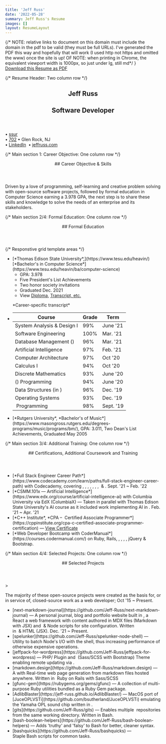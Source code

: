 ```yaml
---
title: 'Jeff Russ'
date: '2022-05-28'
summary: Jeff Russ's Resume
images: []
layout: ResumeLayout
---
```


<div id='printable-page' className='flex flex-wrap font-serif italic align-top'>
  {/* NOTE: relative links to document on this domain must include the domain in the pdf to be valid 
  (they must be full URLs). I've generated the PDF this way and hopefully that will work (I used http 
  not https and omitted the www) once the site is up!
  OF NOTE: when printing in Chrome, the equivalent viewport width is 1000px, so just under lg, still md*/ }
  <div className='block w-full -mt-8 mb-6 print-hide'>
    <a className='text-lg styled-link font-semibold' href='/docs/Jeff-Russ_Resume.pdf' target="_blank" download='Jeff-Russ_Resume.pdf'>Download this Resume as PDF</a>
  </div>

  {/* Resume Header: Two column row */}
  <section id="resume-header" className='my-0 px-1 lg:my-2 lg:px-6 w-1/2'>
    <header className='text-xl ml-5 mb-0 text-center not-italic'>
      <h1 className='font-black font-display tracking-wider text-4xl mb-1'>Jeff Russ</h1>
      <h2 className='text-sm -mb-1'>Software Developer</h2>
    </header>
  </section>
  <section id="resume-contact" className='mt-3 px-1 lg:my-2 lg:px-4 w-1/2 text-xs sm:text-[0.78rem] font-sans not-italic align-top leading-5'>
    &bull; <a className='styled-link nobot jeff-e-mail username-at-moc-liamg align-top' href='ssurnnylyerffej'>ssur</a><br />
    &bull; <a className='styled-link nobot jeff-ph-num area-exchangenum-702-237' href='5433'>702</a>&nbsp;&bull;&nbsp;Glen Rock, NJ<br />
    &bull; <a className='styled-link' href='https://www.linkedin.com/in/jeff-russ-a866b648/' target="_blank">LinkedIn</a>&nbsp;
    &bull; <a className='styled-link' href='https://www.jeffruss.com/' target="_blank">jeffruss.com</a>
  </section>

  {/* Main section 1: Career Objective: One column row */}
  <section id='objective' className='card-section'>
    <header>
      ## Career Objective & Skills
    </header>
    <p className='py-1 my-0 px-2 md:px-8 lg:px-20'>Driven by a love of programming, self-learning and creative problem solving
      with open-source software projects, followed by formal education in Computer Science earning a 3.978 GPA, the next step is 
      to share these skills and knowledge to solve the needs of an enterprise and its stakeholders.</p>
    <div id='tech-list' className="flex flex-wrap my-1 mx-8">  
      <TechIcon kind='javascript' size={0.9} />
      <TechIcon kind='css3' size={0.9} />
      <TechIcon kind='html5' size={0.9} />
      <TechIcon kind='react' size={0.9} />
      <TechIcon kind='nextjs' size={0.9} />
      <TechIcon kind='nodejs' size={0.9} />
      <TechIcon kind='express' size={0.9} />
      <TechIcon kind='nosql' size={0.9} />
      <TechIcon kind='sql' size={0.9} />
      <TechIcon kind='git' size={0.9} />
    </div>
  </section>
  
  {/* Main section 2/4: Formal Education: One column row */}
  <section id='education' className='card-section'>
    <header>
      ## Formal Education
    </header>
    {/* Responstive grid template areas */} 
    <div className='pl-2 md:pl-6 lg:px-20'>
      <ul className='py-1 education-grid-template-areas-wrapper'> 
        <li className='A'> 
          [*Thomas Edison State University*,](https://www.tesu.edu/heavin/)<br className='responsive' /> [*Bachelor's in Computer Science*](https://www.tesu.edu/heavin/ba/computer-science)
          <ul>
            <li>GPA: 3.978</li>
            <li>Five President's List Achievements</li>
            <li>Two honor society invitations</li>
            <li>Graduated Dec. 2021</li>
            <li>View&nbsp;<a href='http://jeffruss.com/docs/Jeff-Russ_TESU_diploma.pdf' target='_blank' className="styled-link">Diploma</a>,&nbsp;<a href='http://jeffruss.com/docs/Jeff-Russ_TESU_transcript_etc.pdf' target='_blank' className="styled-link">Transcript, etc.</a></li>
          </ul>
          <p id='transcript-label' className="mt-0 pt-0 ml-10 lg:mt-3 sm:ml-4 after:content-[':'] sm:after:content-['→']">*Career-specific transcript*</p>
        </li>
        <li className='B list-none pl-2 sm:pl-0 sm:ml-0 md:ml-0 md:pl-4'>
          <table>
            <thead className='font-sans not-italic'><tr><th>Course</th><th>Grade</th><th>Term</th></tr></thead>
            <tbody>
              <tr><td>System Analysis & Design I</td><td>99%</td><td>June '21</td></tr>
              <tr><td>Software Engineering</td><td>100%</td><td>Mar. '21</td></tr>
              <tr><td>Database Management (<TechLabel kind='sql'/>)</td><td>96%</td><td>Mar. '21</td></tr>
              <tr><td>Artificial Intelligence</td><td>97%<br /></td><td>Feb. '21<br /></td></tr>
              <tr><td>Computer Architecture</td><td>97%</td><td>Oct '20</td></tr>
              <tr><td>Calculus I</td><td>94%</td><td>Oct '20</td></tr>
              <tr><td>Discrete Mathematics</td><td>93%</td><td>June '20</td></tr>
              <tr><td>(<TechLabel kind='python'/>) Programming</td><td>94%</td><td>June '20</td></tr>
              <tr><td>Data Structures (in <TechLabel kind='python'/>)</td><td>96%</td><td>Dec. '19</td></tr>
              <tr><td>Operating Systems</td><td>93%</td><td>Dec. '19</td></tr>
              <tr><td><TechLabel kind='cpp'/>&nbsp;Programming</td><td>98%</td><td>Sept. '19</td></tr>
            </tbody>
          </table>
        </li>
        <li className='C mt-0 sm:-mt-14 md:-mt-24 lg:-mt-16 lg:bottom-0'>
          [*Rutgers University*, *Bachelor's of Music*](https://www.masongross.rutgers.edu/degrees-programs/music/programs/bm/),
          GPA: 3.011, Two Dean's List Achievements, Graduated May 2005
        </li>
      </ul>
    </div>
  </section>

  {/* Main section 3/4: Additional Training: One column row */}
  <section id='additional' className='card-section'>
    <header>
      ## Certifications, Additional Coursework and Training 
    </header>
    <div className='pl-2 py-1 my-0 md:px-6 lg:px-20'>
      <ul>
        <li>[*Full Stack Engineer Career Path*](https://www.codecademy.com/learn/paths/full-stack-engineer-career-path) with Codecademy, covering <TechLabel kind='html5'/>, <TechLabel kind='css3'/>, <TechLabel kind='javascript'/>,  <TechLabel kind='git'/>,  <TechLabel kind='github'/>, <TechLabel kind='sql'/>, <TechLabel kind='express'/>, <TechLabel kind='react'/>&nbsp;& <TechLabel kind='nodejs'/>. Sept. '21 ~ Feb. '22</li>
        <li>[*CSMM.101x — Artificial Intelligence*](https://www.edx.org/course/artificial-intelligence-ai) with Columbia University via EdX (ColumbiaX)
          — Taken in parallel with Thomas Edison State University's AI course as it included work implementing AI in <TechLabel kind='python'/>. Feb. '21 ~ Apr. '21</li>
        <li>[*C++ Institute*, *CPA – <TechLabel kind='cpp'/>&nbsp;Certified Associate Programmer*](https://cppinstitute.org/cpa-c-certified-associate-programmer-certification) 
          — <a href='http://jeffruss.com/docs/Jeff-Russ_CppInstituteCertificate.pdf' target='_blank' className="styled-link">View Certificate</a></li>
        <li>[*Web Developer Bootcamp with CoderManual*](https://courses.codermanual.com/) on  <TechLabel>Ruby, Rails</TechLabel>, <TechLabel kind='html5'/>, <TechLabel kind='git'/>, <TechLabel kind='github'/>,&nbsp;<TechLabel kind='javascript'/>, <TechLabel>jQuery</TechLabel>&nbsp;& <TechLabel>Bootstrap</TechLabel>.</li>
      </ul>
    </div>
  </section>

{/* Main section 4/4: Selected Projects: One column row */}
  <section id='projects' className='card-section'>
    <header>
      ## Selected Projects
    </header>
    <div className='pl-2 py-1 my-0 md:px-6 lg:px-20'>
      > <p>The majority of these open-source projects were created as the basis for, or in service of, closed-source work as a web developer; Oct '15 ~ Present.</p>
      <ul>
        <li className='ml-6'>[next-markdown-journal](https://github.com/Jeff-Russ/next-markdown-journal) 
          — A personal journal, blog and portfolio website built in <TechLabel kind='nextjs'/>, a <TechLabel kind='react'>React</TechLabel>&nbsp;a web framework with content authored in MDX files (Markdown with JSX) and <TechLabel kind='tailwind' className="text-[100%]"/>&nbsp;&&nbsp;<TechLabel kind='nodejs'>Node</TechLabel>&nbsp;scripts for site configuration. Written in&nbsp;<TechLabel kind='javascript'/>&nbsp;&&nbsp;<TechLabel kind='html5'>HTML</TechLabel>&nbsp;(<TechLabel kind='react'>JSX</TechLabel>). Dec. '21 ~ Present.</li>
        <li>[spelunker](https://github.com/Jeff-Russ/spelunker-node-shell) 
          — Utility to batch&nbsp;<TechLabel kind='nodejs'>Node's</TechLabel>&nbsp;I/O with the&nbsp;<TechLabel kind='scripts'>shell</TechLabel>, thus increasing performance of otherwise expensive operations.</li>
        <li>[jeffpack-for-wordpress](https://github.com/Jeff-Russ/jeffpack-for-wordpress) 
          — <TechLabel>PHP</TechLabel>/<TechLabel kind='javascript'/>&nbsp;Plugin and&nbsp;<TechLabel kind='css3'/>&nbsp;(<TechLabel kind='sass' className='text-[#947484]'>Sass/SCSS</TechLabel>&nbsp;with&nbsp;<TechLabel>Bootstrap</TechLabel>)&nbsp;Theme enabling remote updating via&nbsp;<TechLabel kind='git'/>.</li>
        <li>[markdown.design](https://github.com/Jeff-Russ/markdown.design) 
          — A with Real-time web page generation from markdown files hosted anywhere. Written in &nbsp;<TechLabel>Ruby on Rails</TechLabel>&nbsp;with&nbsp;<TechLabel kind='sass' className='text-[#947484]'>Sass/SCSS</TechLabel></li>
        <li>[gfunc-gem](https://rubygems.org/gems/gfunc) 
          — A collection of multi-purpose <TechLabel>Ruby</TechLabel> utilities bundled as a <TechLabel>Ruby Gem</TechLabel> package.</li> 
        <li>[AdlibBlaster](https://jeff-russ.github.io/AdlibBlaster/) 
          — MacOS port of [JuceOPLVSTi](https://github.com/bsutherland/JuceOPLVSTi) emulating the Yamaha OPL sound chip written in <TechLabel kind='cpp'/>.</li>
        <li>[gits](https://github.com/Jeff-Russ/gits) 
          — Enables multiple&nbsp;<TechLabel kind='git'/>&nbsp;repositories from the same working directory. Written in&nbsp;<TechLabel kind='scripts'>Bash</TechLabel>.</li>
        <li>[bash-boolean-helpers](https://github.com/Jeff-Russ/bash-boolean-helpers) 
          — Adds 'truthy' and 'falsy' to&nbsp;<TechLabel kind='scripts'>Bash</TechLabel>&nbsp;for better, cleaner syntax.</li>
        <li>[bashquicks](https://github.com/Jeff-Russ/bashquicks) 
          — Staple&nbsp;<TechLabel kind='scripts'>Bash</TechLabel>&nbsp;scripts for common tasks.</li>
      </ul>
    </div>
  </section>
</div>








